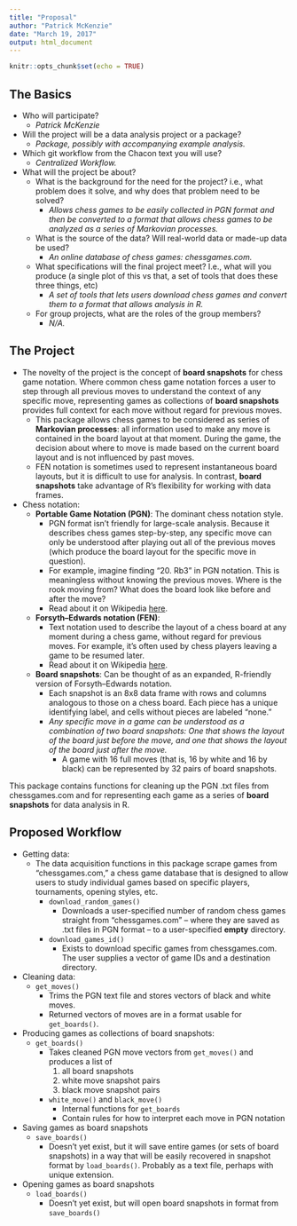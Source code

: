 ```yaml
---
title: "Proposal"
author: "Patrick McKenzie"
date: "March 19, 2017"
output: html_document
---
```


```r
knitr::opts_chunk$set(echo = TRUE)
```

## The Basics

*  Who will participate?
    *  *Patrick McKenzie*
*  Will the project will be a data analysis project or a package?
    *  *Package, possibly with accompanying example analysis.*
*  Which git workflow from the Chacon text you will use?
    *  *Centralized Workflow.*
*  What will the project be about?
    *  What is the background for the need for the project? i.e., what problem does it solve, and why does that problem need to be solved?
        *  *Allows chess games to be easily collected in PGN format and then be converted to a format that allows chess games to be analyzed as a series of Markovian processes.*
    *  What is the source of the data? Will real-world data or made-up data be used?
        *  *An online database of chess games: chessgames.com.*
    *  What specifications will the final project meet? I.e., what will you produce (a single plot of this vs that, a set of tools that does these three things, etc)
        *  *A set of tools that lets users download chess games and convert them to a format that allows analysis in R.*
    *  For group projects, what are the roles of the group members?
        *  *N/A.*

## The Project

*  The novelty of the project is the concept of **board snapshots** for chess game notation. Where common chess game notation forces a user to step through all previous moves to understand the context of any specific move, representing games as collections of **board snapshots** provides full context for each move without regard for previous moves.
    *  This package allows chess games to be considered as series of **Markovian processes**: all information used to make any move is contained in the board layout at that moment. During the game, the decision about where to move is made based on the current board layout and is not influenced by past moves.
    *  FEN notation is sometimes used to represent instantaneous board layouts, but it is difficult to use for analysis. In contrast, **board snapshots** take advantage of R's flexibility for working with data frames.
*  Chess notation:
    *  **Portable Game Notation (PGN)**: The dominant chess notation style.
        *  PGN format isn't friendly for large-scale analysis. Because it describes chess games step-by-step, any specific move can only be understood after playing out all of the previous moves (which produce the board layout for the specific move in question).
        *  For example, imagine finding "20. Rb3" in PGN notation. This is meaningless without knowing the previous moves. Where is the rook moving from? What does the board look like before and after the move?
        *  Read about it on Wikipedia [here](https://en.wikipedia.org/wiki/Portable_Game_Notation).
    *  **Forsyth–Edwards notation (FEN)**:
        *  Text notation used to describe the layout of a chess board at any moment during a chess game, without regard for previous moves. For example, it's often used by chess players leaving a game to be resumed later.
        *  Read about it on Wikipedia [here](https://en.wikipedia.org/wiki/Forsyth%E2%80%93Edwards_Notation).
    *  **Board snapshots**: Can be thought of as an expanded, R-friendly version of Forsyth–Edwards notation.
        *  Each snapshot is an 8x8 data frame with rows and columns analogous to those on a chess board. Each piece has a unique identifying label, and cells without pieces are labeled "none."
        *  *Any specific move in a game can be understood as a combination of two board snapshots: One that shows the layout of the board just before the move, and one that shows the layout of the board just after the move.*
            *  A game with 16 full moves (that is, 16 by white and 16 by black) can be represented by 32 pairs of board snapshots.
    
This package contains functions for cleaning up the PGN .txt files from chessgames.com and for representing each game as a series of **board snapshots** for data analysis in R.

##  Proposed Workflow

*  Getting data:
    *  The data acquisition functions in this package scrape games from "chessgames.com," a chess game database that is designed to allow users to study individual games based on specific players, tournaments, opening styles, etc.
        *  `download_random_games()` 
            *  Downloads a user-specified number of random chess games straight from "chessgames.com" -- where they are saved as .txt files in PGN format -- to a user-specified **empty** directory.
        *  `download_games_id()` 
            *  Exists to download specific games from chessgames.com. The user supplies a vector of game IDs and a destination directory.

*  Cleaning data:
    *  `get_moves()`
        *  Trims the PGN text file and stores vectors of black and white moves. 
        *  Returned vectors of moves are in a format usable for `get_boards()`.

*  Producing games as collections of board snapshots:
    *  `get_boards()`
        * Takes cleaned PGN move vectors from `get_moves()` and produces a list of
            1) all board snapshots
            2) white move snapshot pairs
            3) black move snapshot pairs
        * `white_move()` and `black_move()`
            *  Internal functions for `get_boards`
            *  Contain rules for how to interpret each move in PGN notation
*  Saving games as board snapshots
    *  `save_boards()`
        *  Doesn't yet exist, but it will save entire games (or sets of board snapshots) in a way that will be easily recovered in snapshot format by `load_boards()`. Probably as a text file, perhaps with unique extension.
*  Opening games as board snapshots
    *  `load_boards()`
        *  Doesn't yet exist, but will open board snapshots in format from `save_boards()`

